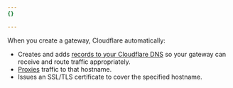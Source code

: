 ```yaml
---
{}

---
```


When you create a gateway, Cloudflare automatically:

* Creates and adds [records to your Cloudflare DNS](/web3/reference/gateway-dns-records/) so your gateway can receive and route traffic appropriately.
* [Proxies](/dns/manage-dns-records/reference/proxied-dns-records/) traffic to that hostname.
* Issues an SSL/TLS certificate to cover the specified hostname.
